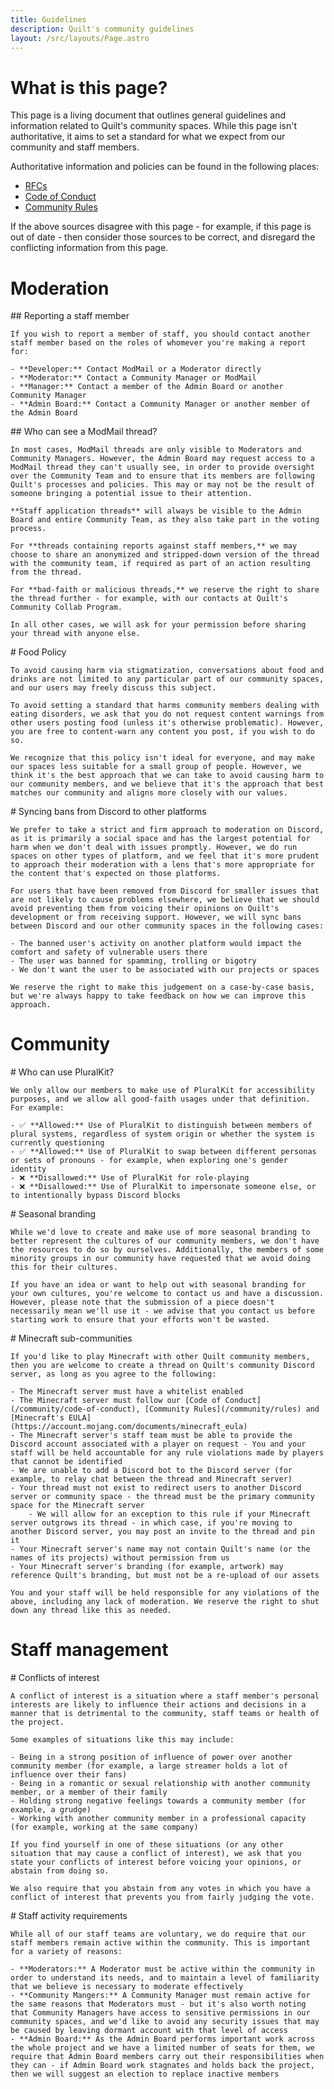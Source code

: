 ```yaml
---
title: Guidelines
description: Quilt's community guidelines
layout: /src/layouts/Page.astro
---
```



# What is this page?

This page is a living document that outlines general guidelines and information related to Quilt's community spaces. While this page isn't authoritative, it aims to set a standard for what we expect from our community and staff members.

Authoritative information and policies can be found in the following places:

- [RFCs](/about/faq#whats-an-rfc-how-do-they-work)
- [Code of Conduct](/community/code-of-conduct)
- [Community Rules](/community/rules)

If the above sources disagree with this page - for example, if this page is out of date - then consider those sources to be correct, and disregard the conflicting information from this page.

# Moderation

<Message>
	## Reporting a staff member

	If you wish to report a member of staff, you should contact another staff member based on the roles of whomever you're making a report for:

	- **Developer:** Contact ModMail or a Moderator directly
	- **Moderator:** Contact a Community Manager or ModMail
	- **Manager:** Contact a member of the Admin Board or another Community Manager
	- **Admin Board:** Contact a Community Manager or another member of the Admin Board
</Message>

<Message>
	## Who can see a ModMail thread?

	In most cases, ModMail threads are only visible to Moderators and Community Managers. However, the Admin Board may request access to a ModMail thread they can't usually see, in order to provide oversight over the Community Team and to ensure that its members are following Quilt's processes and policies. This may or may not be the result of someone bringing a potential issue to their attention.

	**Staff application threads** will always be visible to the Admin Board and entire Community Team, as they also take part in the voting process.

	For **threads containing reports against staff members,** we may choose to share an anonymized and stripped-down version of the thread with the community team, if required as part of an action resulting from the thread.

	For **bad-faith or malicious threads,** we reserve the right to share the thread further - for example, with our contacts at Quilt's Community Collab Program.

	In all other cases, we will ask for your permission before sharing your thread with anyone else.
</Message>

<Message>
	# Food Policy

	To avoid causing harm via stigmatization, conversations about food and drinks are not limited to any particular part of our community spaces, and our users may freely discuss this subject.

	To avoid setting a standard that harms community members dealing with eating disorders, we ask that you do not request content warnings from other users posting food (unless it's otherwise problematic). However, you are free to content-warn any content you post, if you wish to do so.

	We recognize that this policy isn't ideal for everyone, and may make our spaces less suitable for a small group of people. However, we think it's the best approach that we can take to avoid causing harm to our community members, and we believe that it's the approach that best matches our community and aligns more closely with our values.
</Message>

<Message>
	# Syncing bans from Discord to other platforms

	We prefer to take a strict and firm approach to moderation on Discord, as it is primarily a social space and has the largest potential for harm when we don't deal with issues promptly. However, we do run spaces on other types of platform, and we feel that it's more prudent to approach their moderation with a lens that's more appropriate for the content that's expected on those platforms.

	For users that have been removed from Discord for smaller issues that are not likely to cause problems elsewhere, we believe that we should avoid preventing them from voicing their opinions on Quilt's development or from receiving support. However, we will sync bans between Discord and our other community spaces in the following cases:

	- The banned user's activity on another platform would impact the comfort and safety of vulnerable users there
	- The user was banned for spamming, trolling or bigotry
	- We don't want the user to be associated with our projects or spaces

	We reserve the right to make this judgement on a case-by-case basis, but we're always happy to take feedback on how we can improve this approach.
</Message>

# Community

<Message>
	# Who can use PluralKit?

	We only allow our members to make use of PluralKit for accessibility purposes, and we allow all good-faith usages under that definition. For example:

	- ✅ **Allowed:** Use of PluralKit to distinguish between members of plural systems, regardless of system origin or whether the system is currently questioning
	- ✅ **Allowed:** Use of PluralKit to swap between different personas or sets of pronouns - for example, when exploring one's gender identity
	- ❌ **Disallowed:** Use of PluralKit for role-playing
	- ❌ **Disallowed:** Use of PluralKit to impersonate someone else, or to intentionally bypass Discord blocks
</Message>

<Message>
	# Seasonal branding

	While we'd love to create and make use of more seasonal branding to better represent the cultures of our community members, we don't have the resources to do so by ourselves. Additionally, the members of some minority groups in our community have requested that we avoid doing this for their cultures.

	If you have an idea or want to help out with seasonal branding for your own cultures, you're welcome to contact us and have a discussion. However, please note that the submission of a piece doesn't necessarily mean we'll use it - we advise that you contact us before starting work to ensure that your efforts won't be wasted.
</Message>

<Message>
	# Minecraft sub-communities

	If you'd like to play Minecraft with other Quilt community members, then you are welcome to create a thread on Quilt's community Discord server, as long as you agree to the following:

	- The Minecraft server must have a whitelist enabled
	- The Minecraft server must follow our [Code of Conduct](/community/code-of-conduct), [Community Rules](/community/rules) and [Minecraft's EULA](https://account.mojang.com/documents/minecraft_eula)
	- The Minecraft server's staff team must be able to provide the Discord account associated with a player on request - You and your staff will be held accountable for any rule violations made by players that cannot be identified
	- We are unable to add a Discord bot to the Discord server (for example, to relay chat between the thread and Minecraft server)
	- Your thread must not exist to redirect users to another Discord server or community space - the thread must be the primary community space for the Minecraft server
		- We will allow for an exception to this rule if your Minecraft server outgrows its thread - in which case, if you're moving to another Discord server, you may post an invite to the thread and pin it
	- Your Minecraft server's name may not contain Quilt's name (or the names of its projects) without permission from us
	- Your Minecraft server's branding (for example, artwork) may reference Quilt's branding, but must not be a re-upload of our assets

	You and your staff will be held responsible for any violations of the above, including any lack of moderation. We reserve the right to shut down any thread like this as needed.
</Message>

# Staff management

<Message>
	# Conflicts of interest

	A conflict of interest is a situation where a staff member's personal interests are likely to influence their actions and decisions in a manner that is detrimental to the community, staff teams or health of the project.

	Some examples of situations like this may include:

	- Being in a strong position of influence of power over another community member (for example, a large streamer holds a lot of influence over their fans)
	- Being in a romantic or sexual relationship with another community member, or a member of their family
	- Holding strong negative feelings towards a community member (for example, a grudge)
	- Working with another community member in a professional capacity (for example, working at the same company)

	If you find yourself in one of these situations (or any other situation that may cause a conflict of interest), we ask that you state your conflicts of interest before voicing your opinions, or abstain from doing so.

	We also require that you abstain from any votes in which you have a conflict of interest that prevents you from fairly judging the vote.
</Message>

<Message>
	# Staff activity requirements

	While all of our staff teams are voluntary, we do require that our staff members remain active within the community. This is important for a variety of reasons:

	- **Moderators:** A Moderator must be active within the community in order to understand its needs, and to maintain a level of familiarity that we believe is necessary to moderate effectively
	- **Community Mangers:** A Community Manager must remain active for the same reasons that Moderators must - but it's also worth noting that Community Managers have access to sensitive permissions in our community spaces, and we'd like to avoid any security issues that may be caused by leaving dormant account with that level of access
	- **Admin Board:** As the Admin Board performs important work across the whole project and we have a limited number of seats for them, we require that Admin Board members carry out their responsibilities when they can - if Admin Board work stagnates and holds back the project, then we will suggest an election to replace inactive members
</Message>
